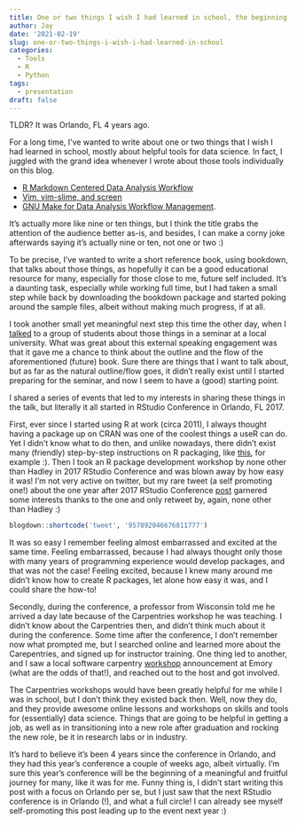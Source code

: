 ```yaml
---
title: One or two things I wish I had learned in school, the beginning
author: Jay
date: '2021-02-19'
slug: one-or-two-things-i-wish-i-had-learned-in-school
categories:
  - Tools
  - R
  - Python
tags:
  - presentation
draft: false
---
```


TLDR? It was Orlando, FL 4 years ago.

For a long time, I've wanted to write about one or two things that I wish I had learned in school, mostly about helpful tools for data science. In fact, I juggled with the grand idea whenever I wrote about those tools individually on this blog. 

- [R Markdown Centered Data Analysis Workflow](https://joongsup.rbind.io/post/2019/10/17/rmarkdown-centered-data-analysis-workflow/)
- [Vim, vim-slime, and screen](https://joongsup.rbind.io/post/2018/10/06/vim-and-slime/)
- [GNU Make for Data Analysis Workflow Management](https://joongsup.rbind.io/post/2018/08/26/gnu-make-for-workflow-manager/).

It's actually more like nine or ten things, but I think the title grabs the attention of the audience better as-is, and besides, I can make a corny joke afterwards saying it's actually nine or ten, not one or two :)

To be precise, I've wanted to write a short reference book, using bookdown, that talks about those things, as hopefully it can be a good educational resource for many, especially for those close to me, future self included. It's a daunting task, especially while working full time, but I had taken a small step while back by downloading the bookdown package and started poking around the sample files, albeit without making much progress, if at all. 

I took another small yet meaningful next step this time the other day, when I [talked](https://github.com/joongsup/ksu-seminar) to a group of students about those things in a seminar at a local university. What was great about this external speaking engagement was that it gave me a chance to think about the outline and the flow of the aforementioned (future) book. Sure there are things that I want to talk about, but as far as the natural outline/flow goes, it didn't really exist until I started preparing for the seminar, and now I seem to have a (good) starting point. 

I shared a series of events that led to my interests in sharing these things in the talk, but literally it all started in RStudio Conference in Orlando, FL 2017. 

First, ever since I started using R at work (circa 2011), I always thought having a package up on CRAN was one of the coolest things a useR can do. Yet I didn't know what to do then, and unlike nowadays, there didn't exist many (friendly) step-by-step instructions on R packaging, like [this](https://joongsup.rbind.io/slides/r_pkg_devel#1), for example :). Then I took an R package development workshop by none other than Hadley in 2017 RStudio Conference and was blown away by how easy it was! I'm not very active on twitter, but my rare tweet (a self promoting one!) about the one year after 2017 RStudio Conference [post](https://joongsup.rbind.io/post/2018/01/29/one-year-after-rstudio-conf-2017/) garnered some interests thanks to the one and only retweet by, again, none other than Hadley :)


```r
blogdown::shortcode('tweet', '957892046676811777')
```


It was so easy I remember feeling almost embarrassed and excited at the same time. Feeling embarrassed, because I had always thought only those with many years of programming experience would develop packages, and that was not the case! Feeling excited, because I knew many around me didn't know how to create R packages, let alone how easy it was, and I could share the how-to! 

Secondly, during the conference, a professor from Wisconsin told me he arrived a day late because of the Carpentries workshop he was teaching. I didn't know about the Carpentries then, and didn't think much about it during the conference. Some time after the conference, I don't remember now what prompted me, but I searched online and learned more about the Carepentries, and signed up for instructor training. One thing led to another, and I saw a local software carpentry [workshop](https://data-science-for-scientists-atl.github.io/2018-09-22-emory/) announcement at Emory (what are the odds of that!), and reached out to the host and got involved. 

The Carpentries workshops would have been greatly helpful for me while I was in school, but I don't think they existed back then. Well, now they do, and they provide awesome online lessons and workshops on  skills and tools for (essentially) data science. Things that are going to be helpful in getting a job, as well as in transitioning into a new role after graduation and rocking the new role, be it in research labs or in industry.

It's hard to believe it's been 4 years since the conference in Orlando, and they had this year's conference a couple of weeks ago, albeit virtually. I'm sure this year's conference will be the beginning of a meaningful and fruitful journey for many, like it was for me. Funny thing is, I didn't start writing this post with a focus on Orlando per se, but I just saw that the next RStudio conference is in Orlando (!), and what a full circle! I can already see myself self-promoting this post leading up to the event next year :) 






